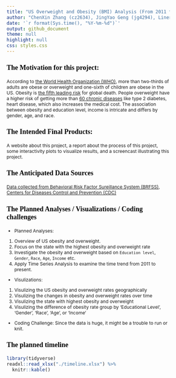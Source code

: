 ```yaml
---
title: "US Overweight and Obesity (BMI) Analysis (From 2011 to Present)"
author: "ChenXin Zhang (cz2634), JingYao Geng (jg4294), Liner Ge (lg3156), YiFan Su (ys3394)"
date: '`r format(Sys.time(), "%Y-%m-%d")`'
output: github_document
theme: null
highlight: null
css: styles.css
---
```


<style type="text/css">

body{ /* Normal  */
      font-size: 12px;
  }
td {  /* Table  */
  font-size: 8px;
}
h1.title {
  font-size: 35px;
  color: DarkRed;
}
h1 { /* Header 1 */
  font-size: 25px;
  color: Black;
}
h2 { /* Header 2 */
    font-size: 22px;
  color: Black;
}
h3 { /* Header 3 */
  font-size: 18px;
  font-family: "Times New Roman", Times, serif;
  color: Black;
}
code.r{ /* Code block */
    font-size: 12px;
}
pre { /* Code block - determines code spacing between lines */
    font-size: 14px;
}
</style>

### The Motivation for this project:
According to [the World Health Organization (WHO)](https://www.who.int/news-room/fact-sheets/detail/obesity-and-overweight), more than two-thirds of adults are obese or overweight and one-sixth of children are obese in the US. Obesity is [the fifth leading risk](https://easo.org/media-portal/statistics/) for global death. People overweight have a higher risk of getting more than [60 chronic diseases](https://www.healthline.com/health/obesity-facts) like type 2 diabetes, heart disease, which also increases the medical cost. The association between obesity and education level, income is intricate and differs by gender, age, and race.

### The Intended Final Products:
A website about this project, a report about the process of this project, some interactivity plots to visualize results, and a screencast illustrating this project.

### The Anticipated Data Sources
[Data collected from Behavioral Risk Factor Sureillance System (BRFSS)](https://chronicdata.cdc.gov/Behavioral-Risk-Factors/BRFSS-Table-of-Overweight-and-Obesity-BMI-/fqb7-mgjf), [Centers for Diseases Control and Prevention (CDC)](https://www.cdc.gov/obesity/data/prevalence-maps.html#age)


### The Planned Analyses / Visualizations / Coding challenges

* Planned Analyses: 
1. Overview of US obesity and overweight.
2. Focus on the state with the highest obesity and overweight rate
3. Investigate the obesity and overweight based on `Education level`, `Gender`, `Race`, `Age`, `Income` etc.
4. Apply Time Series Analysis to examine the time trend from 2011 to present.
* Visulizations:
1. Visulizing the US obesity and overweight rates geographically
2. Visulizing the changes in obesity and overweight rates over time
3. Visulizing the state with highest obesity and overweight
4. Visulizing the difference of obesity rate group by 'Educational Level',  'Gender', 'Race', 'Age', or 'Income' 
* Coding Challenge:
Since the data is huge, it might be a trouble to run or knit.

### The planned timeline

```r
library(tidyverse)
readxl::read_xlsx("./timeline.xlsx") %>% 
  knitr::kable()
```



